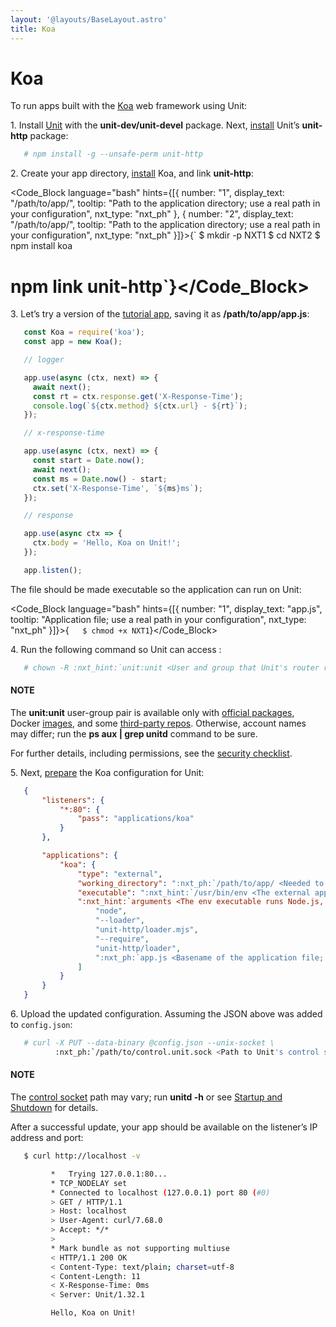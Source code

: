 ```yaml
---
layout: '@layouts/BaseLayout.astro'
title: Koa
---
```

# Koa

To run apps built with the [Koa](https://koajs.com) web framework using Unit:

1\. Install [Unit](../installation.md#installation-precomp-pkgs) with the **unit-dev/unit-devel** package.  Next, [install](../installation.md#installation-nodejs-package) Unit’s **unit-http** package:

```bash
   # npm install -g --unsafe-perm unit-http
```

2\. Create your app directory, [install](https://koajs.com/#introduction) Koa, and link **unit-http**:

<Code_Block language="bash" hints={[{ number: "1", display_text: "/path/to/app/", tooltip: "Path to the application directory; use a real path in your configuration", nxt_type: "nxt_ph" }, { number: "2", display_text: "/path/to/app/", tooltip: "Path to the application directory; use a real path in your configuration", nxt_type: "nxt_ph" }]}>{`   $ mkdir -p NXT1
   $ cd NXT2
   $ npm install koa
   # npm link unit-http`}</Code_Block>

3\. Let’s try a version of the [tutorial app](https://koajs.com/#application), saving it as **/path/to/app/app.js**:

```javascript
   const Koa = require('koa');
   const app = new Koa();

   // logger

   app.use(async (ctx, next) => {
     await next();
     const rt = ctx.response.get('X-Response-Time');
     console.log(`${ctx.method} ${ctx.url} - ${rt}`);
   });

   // x-response-time

   app.use(async (ctx, next) => {
     const start = Date.now();
     await next();
     const ms = Date.now() - start;
     ctx.set('X-Response-Time', `${ms}ms`);
   });

   // response

   app.use(async ctx => {
     ctx.body = 'Hello, Koa on Unit!';
   });

   app.listen();
```

The file should be made executable so the application can run on Unit:

<Code_Block language="bash" hints={[{ number: "1", display_text: "app.js", tooltip: "Application file; use a real path in your configuration", nxt_type: "nxt_ph" }]}>{`   $ chmod +x NXT1`}</Code_Block>

4\. Run the following command so Unit can access :

```bash
   # chown -R :nxt_hint:`unit:unit <User and group that Unit's router runs as by default>` :nxt_ph:`/path/to/app/ <Path to the application files such as /data/www/app/; use a real path in your commands>`
```

#### NOTE

The **unit:unit** user-group pair is available only with [official packages](../installation.md#installation-precomp-pkgs), Docker [images](../installation.md#installation-docker), and some [third-party repos](../installation.md#installation-community-repos).  Otherwise, account names may differ; run the **ps aux \| grep unitd** command to be sure.

For further details, including permissions, see the [security checklist](security.md#security-apps).

5\. Next, [prepare](../configuration.md#configuration-nodejs) the Koa configuration for Unit:

```json
   {
       "listeners": {
           "*:80": {
               "pass": "applications/koa"
           }
       },

       "applications": {
           "koa": {
               "type": "external",
               "working_directory": ":nxt_ph:`/path/to/app/ <Needed to use the installed NPM modules; use a real path in your configuration>`",
               "executable": ":nxt_hint:`/usr/bin/env <The external app type allows to run arbitrary executables, provided they establish communication with Unit>`",
               ":nxt_hint:`arguments <The env executable runs Node.js, supplying Unit's loader module and your app code as arguments>`": [
                   "node",
                   "--loader",
                   "unit-http/loader.mjs",
                   "--require",
                   "unit-http/loader",
                   ":nxt_ph:`app.js <Basename of the application file; be sure to make it executable>`"
               ]
           }
       }
   }
```

6\. Upload the updated configuration.  Assuming the JSON above was added to `config.json`:

```bash
   # curl -X PUT --data-binary @config.json --unix-socket \
          :nxt_ph:`/path/to/control.unit.sock <Path to Unit's control socket in your installation>` :nxt_hint:`http://localhost/config/ <Path to the config section in Unit's control API>`
```

#### NOTE

The [control socket](../controlapi.md#configuration-socket) path may vary; run **unitd -h** or see [Startup and Shutdown](source.md#source-startup) for details.

After a successful update, your app should be available on the listener’s IP address and port:

```bash
   $ curl http://localhost -v

         *   Trying 127.0.0.1:80...
         * TCP_NODELAY set
         * Connected to localhost (127.0.0.1) port 80 (#0)
         > GET / HTTP/1.1
         > Host: localhost
         > User-Agent: curl/7.68.0
         > Accept: */*
         >
         * Mark bundle as not supporting multiuse
         < HTTP/1.1 200 OK
         < Content-Type: text/plain; charset=utf-8
         < Content-Length: 11
         < X-Response-Time: 0ms
         < Server: Unit/1.32.1

         Hello, Koa on Unit!
```